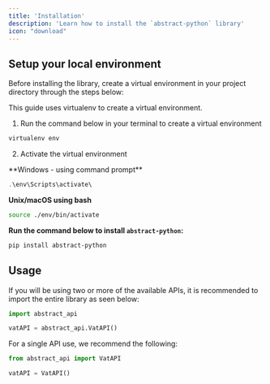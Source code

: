 ```yaml
---
title: 'Installation'
description: 'Learn how to install the `abstract-python` library'
icon: "download"
---
```


## Setup your local environment

Before installing the library, create a virtual environment in your project directory through the steps below:

<Note>
    This guide uses virtualenv to create a virtual environment.
</Note>

1. Run the command below in your terminal to create a virtual environment 
```bash
virtualenv env
```

2. Activate the virtual environment

<p>**Windows - using command prompt**</p>

```powershell
.\env\Scripts\activate\
```

**Unix/macOS using bash**
```bash
source ./env/bin/activate
```

**Run the command below to install `abstract-python`:**

```powershell
pip install abstract-python
```

## Usage
If you will be using two or more of the available APIs, it is recommended to import the entire library as seen below:

```python
import abstract_api

vatAPI = abstract_api.VatAPI()
```

For a single API use, we recommend the following:

```python
from abstract_api import VatAPI

vatAPI = VatAPI()
```